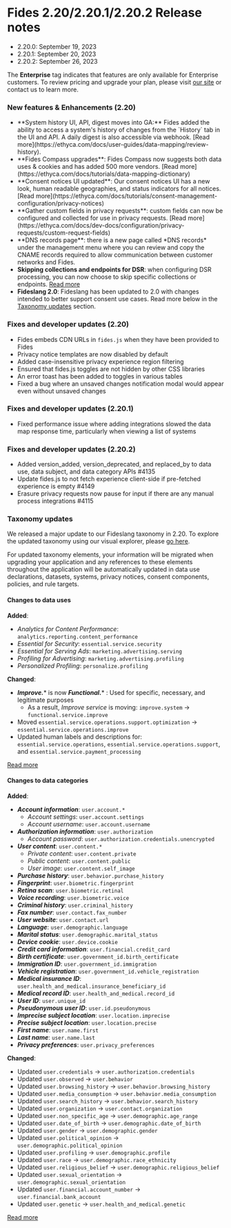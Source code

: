

# Fides 2.20/2.20.1/2.20.2 Release notes
- 2.20.0: September 19, 2023
- 2.20.1: September 20, 2023
- 2.20.2: September 26, 2023

<Callout emoji="" type="info">The **Enterprise** tag indicates that features are only available for Enterprise customers. To review pricing and upgrade your plan, please visit [our site](https://ethyca.com/pricing) or contact us to learn more. </Callout>

### New features & Enhancements (2.20)

-   <div class="enterprise"/> **System history UI, API, digest moves into GA:** Fides added the ability to access a system's history of changes from the `History` tab in the UI and API. A daily digest is also accessible via webhook. [Read more](https://ethyca.com/docs/user-guides/data-mapping/review-history). 
- <div class="enterprise"/>  **Fides Compass upgrades**: Fides Compass now suggests both data uses & cookies and has added 500 more vendors. [Read more](https://ethyca.com/docs/tutorials/data-mapping-dictionary)
- <div class="enterprise"/> **Consent notices UI updated**: Our consent notices UI has a new look, human readable geographies, and status indicators for all notices. [Read more](https://ethyca.com/docs/tutorials/consent-management-configuration/privacy-notices)
- <div class="enterprise"/>   **Gather custom fields in privacy requests**: custom fields can now be configured and collected for use in privacy requests. [Read more](https://ethyca.com/docs/dev-docs/configuration/privacy-requests/custom-request-fields)
- <div class="enterprise"/>   **DNS records page**: there is a new page called *DNS records* under the management menu where you can review and copy the CNAME records required to allow communication between customer networks and Fides.
- **Skipping collections and endpoints for DSR**: when configuring DSR processing, you can now choose to skip specific collections or endpoints. [Read more](https://ethyca.com/docs/user-guides/datasets/annotate-datasets#skipping-collections)
- **Fideslang 2.0**: Fideslang has been updated to 2.0 with changes intended to better support consent use cases. Read more below in the [Taxonomy updates](#taxonomy-updates) section.

### Fixes and developer updates (2.20)
- Fides embeds CDN URLs in `fides.js` when they have been provided to Fides
- Privacy notice templates are now disabled by default 
- Added case-insensitive privacy experience region filtering 
- Ensured that fides.js toggles are not hidden by other CSS libraries
- An error toast has been added to toggles in various tables
- Fixed a bug where an unsaved changes notification modal would appear even without unsaved changes 

### Fixes and developer updates (2.20.1)
- Fixed performance issue where adding integrations slowed the data map response time, particularly when viewing a list of systems

### Fixes and developer updates (2.20.2)
- Added version_added, version_deprecated, and replaced_by to data use, data subject, and data category APIs #4135
- Update fides.js to not fetch experience client-side if pre-fetched experience is empty #4149
- Erasure privacy requests now pause for input if there are any manual process integrations #4115

### Taxonomy updates
We released a major update to our Fideslang taxonomy in 2.20. To explore the updated taxonomy using our visual explorer, please [go here](https://ethyca.github.io/fideslang/explorer/). 

<Callout emoji="" type="info">For updated taxonomy elements, your information will be migrated when upgrading your application and any references to these elements throughout the application will be automatically updated in data use declarations, datasets, systems, privacy notices, consent components, policies, and rule targets.</Callout>

#### Changes to data uses
**Added**:
- *Analytics for Content Performance*: `analytics.reporting.content_performance`
- *Essential for Security*: `essential.service.security`
- *Essential for Serving Ads*: `marketing.advertising.serving`
- *Profiling for Advertising*: `marketing.advertising.profiling`
- *Personalized Profiling*: `personalize.profiling`

**Changed**:
- ***Improve.**** is now ***Functional.**** : Used for specific, necessary, and legitimate purposes
    - As a result, *Improve service* is moving: `improve.system` → `functional.service.improve`
- Moved `essential.service.operations.support.optimization` → `essential.service.operations.improve`
- Updated human labels and descriptions for: `essential.service.operations`, `essential.service.operations.support`, and `essential.service.payment_processing`

[Read more](https://ethyca.github.io/fideslang/taxonomy/data_uses/)

#### Changes to data categories
**Added**:
- ***Account information***: `user.account.*`
    - *Account settings*: `user.account.settings`
    - *Account username*: `user.account.username`
- ***Authorization information***: `user.authorization`
    - *Account password*: `user.authorization.credentials.unencrypted`
- ***User content***: `user.content.*`
    - *Private content*: `user.content.private`
    - *Public content*: `user.content.public`
    - *User image*: `user.content.self_image`
- ***Purchase history***: `user.behavior.purchase_history`
- ***Fingerprint***: `user.biometric.fingerprint`
- ***Retina scan***: `user.biometric.retinal`
- ***Voice recording***: `user.biometric.voice`
- ***Criminal history***: `user.criminal_history`
- ***Fax number***: `user.contact.fax_number`
- ***User website***: `user.contact.url`
- ***Language***: `user.demographic.language`
- ***Marital status***: `user.demographic.marital_status`
- ***Device cookie***: `user.device.cookie`
- ***Credit card information***: `user.financial.credit_card`
- ***Birth certificate***: `user.government_id.birth_certificate`
- ***Immigration ID***: `user.government_id.immigration`
- ***Vehicle registration***: `user.government_id.vehicle_registration`
- ***Medical insurance ID***: `user.health_and_medical.insurance_beneficiary_id`
- ***Medical record ID***: `user.health_and_medical.record_id`
- ***User ID***: `user.unique_id`
- ***Pseudonymous user ID***: `user.id.pseudonymous`
- ***Imprecise subject location***: `user.location.imprecise`
- ***Precise subject location***: `user.location.precise`
- ***First name***: `user.name.first`
- ***Last name***: `user.name.last`
- ***Privacy preferences***: `user.privacy_preferences`


**Changed**:
- Updated `user.credentials` → `user.authorization.credentials`
- Updated `user.observed` → `user.behavior`
- Updated `user.browsing_history` → `user.behavior.browsing_history`
- Updated `user.media_consumption` → `user.behavior.media_consumption`
- Updated `user.search_history` → `user.behavior.search_history`
- Updated `user.organization` → `user.contact.organization`
- Updated `user.non_specific_age` → `user.demographic.age_range`
- Updated `user.date_of_birth` → `user.demographic.date_of_birth`
- Updated `user.gender` → `user.demographic.gender`
- Updated `user.political_opinion` → `user.demographic.political_opinion`
- Updated `user.profiling` → `user.demographic.profile`
- Updated `user.race` → `user.demographic.race_ethnicity`
- Updated `user.religious_belief` → `user.demographic.religious_belief`
- Updated `user.sexual_orientation` → `user.demographic.sexual_orientation`
- Updated `user.financial.account_number` → `user.financial.bank_account`
- Updated `user.genetic` → `user.health_and_medical.genetic`


[Read more](https://ethyca.github.io/fideslang/taxonomy/data_categories/)


